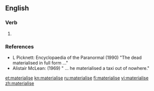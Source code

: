 ==English==

===Verb===
{{en-verb|materialis|es}}

# {{standard spelling of|from=non-Oxford British spelling|materialize|lang=en}}

===References===
* L Picknett: Encyclopaedia of the Paranormal (1990) "The dead materialised in full form ..."
* Alistair McLean: (1969) " ... he materialised a taxi out of nowhere."

[[et:materialise]]
[[kn:materialise]]
[[ru:materialise]]
[[fi:materialise]]
[[vi:materialise]]
[[zh:materialise]]